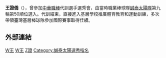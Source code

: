 {{blpsources|time=2022-05-12}}{{Infobox_officeholder
| name = 王證僑
| width = 
| Sex = 男
| Native place = [[臺灣|臺灣]]
| now = 
| period = 
| party = 
| date of birth = 1980年9月26日
| place of birth = 
| spouse = 
| educate = 
* 國立臺灣體育學院競技運動系畢業 
* 中華民國棒球協會A級教練證
* 教育部學校專任運動教練證-棒球初級
| past = 
[球員]
* 三重國中青少棒隊球員
* 臺灣體育學院青棒隊球員
* 臺灣體育學院成棒隊球員(甲組-富邦公牛)
* 臺灣國家儲訓棒球隊球員(甲組-國訓)
* 中華職棒誠泰Cobras隊代訓球員

[教練]
* 橋頭國中青少棒隊教練
* 興穀國小少棒隊總教練
* 秀峰高中青棒隊、青少棒隊教練
* 榖保家商青棒隊教練
[教師]
* 高苑高級工商職業學校教師
* 穀保高級家事商業職業學校教師
* 秀峰高級中學教師
}}
'''王證僑'''（{{bd|1980年|9月26日}}），曾參加[[中華職棒|中華職棒]]代訓選手選秀會，由當時職業棒球隊[[誠泰太陽隊|誠泰太陽隊]]第九輪第50順位選入。代訓結束，直接進入基層學校推廣體育教育和運動訓練，多次帶領臺灣基層棒球隊參加國際賽事取得佳績。
== 外部連結 ==
{{台灣棒球維基館}}

[[Category:誠泰COBRAS隊球員|W王]]
[[Category:台灣棒球教练|W王]]
[[Category:王姓|Z證]]
[[Category:誠泰太陽選秀指名|Category:誠泰太陽選秀指名]]